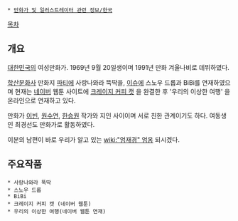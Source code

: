  * [[만화가 및 일러스트레이터 관련 정보/한국]]

[[목차]]
== 개요 ==
[[대한민국]]의 여성만화가. 1969년 9월 20일생이며 1991년 만화 겨울나비로 데뷔하였다. 

[[학산문화사]] 만화지 [[파티]]에 사랑나와라 뚝딱을, [[이슈]]에 스노우 드롭과 BiBi를 연재하였으며 현재는 [[네이버]] 웹툰 사이트에 [[크레이지 커피 캣]] 을 완결한 후 '우리의 이상한 여행' 을 온라인으로 연재하고 있다. 

만화가 [[이빈]], [[원수연]], [[한승원]] 작가와 지인 사이이며 서로 친한 관계이기도 하다. 여동생인 최경선도 만화가로 활동하였다. 

이분의 남편이 바로 우리가 알고 있는 [[wiki:"엄재경" 엄옹]] 되시겠다.

== 주요작품 == 
 * 사랑나와라 뚝딱 
 * 스노우 드롭 
 * BiBi 
 * 크레이지 커피 캣 (네이버 웹툰)
 * 우리의 이상한 여행(네이버 웹툰 연재) 
